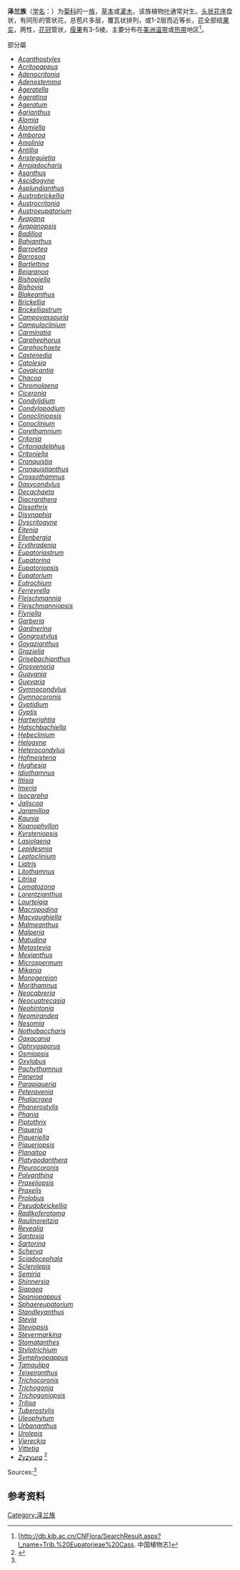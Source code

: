 {{Automatic taxobox
|taxon= Eupatorieae
|authority = [[Cass.|Cass.]] 1819
| image = Ageratum houstonianum0.jpg
| image_width = 240px
| image_caption = [[熊耳草|熊耳草]]（''Ageratum houstonianum''）
}}
'''泽兰族'''（[[学名|学名]]：{{lang|la|Eupatorieae}}）为[[菊科|菊科]]的一[[族_(生物)|族]]，[[草本植物|草本]]或[[灌木|灌木]]，该族植物[[叶|叶]]通常对生。[[头状花序|头状花序]]盘状，有同形的管状花，总苞片多层，覆瓦状排列，或1-2层而近等长，[[花|花]]全部结[[果实|果实]]，两性，[[花冠|花冠]]管状，[[瘦果|瘦果]]有3-5棱。主要分布在[[美洲|美洲]][[温带|温带]]或[[热带|热带]]地区<ref>[http://db.kib.ac.cn/CNFlora/SearchResult.aspx?l_name=Trib.%20Eupatorieae%20Cass. 中国植物志]</ref>。

;部分屬
{{Div col|colwidth=22em}}
* ''[[Acanthostyles|Acanthostyles]]''
* ''[[Acritopappus|Acritopappus]]''
* ''[[Adenocritonia|Adenocritonia]]''
* ''[[Adenostemma|Adenostemma]]''
* ''[[Ageratella|Ageratella]]''
* ''[[Ageratina|Ageratina]]''
* ''[[Ageratum|Ageratum]]''
* ''[[Agrianthus|Agrianthus]]''
* ''[[Alomia|Alomia]]''
* ''[[Alomiella|Alomiella]]''
* ''[[Amboroa|Amboroa]]''
* ''[[Amolinia|Amolinia]]''
* ''[[Antillia_(plant)|Antillia]]''
* ''[[Aristeguietia|Aristeguietia]]''
* ''[[Arrojadocharis|Arrojadocharis]]''
* ''[[Asanthus|Asanthus]]''
* ''[[Ascidiogyne|Ascidiogyne]]''
* ''[[Asplundianthus|Asplundianthus]]''
* ''[[Austrobrickellia|Austrobrickellia]]''
* ''[[Austrocritonia|Austrocritonia]]''
* ''[[Austroeupatorium|Austroeupatorium]]''
* ''[[Ayapana|Ayapana]]''
* ''[[Ayapanopsis|Ayapanopsis]]''
* ''[[Badilloa|Badilloa]]''
* ''[[Bahianthus|Bahianthus]]''
* ''[[Barroetea|Barroetea]]''
* ''[[Barrosoa|Barrosoa]]''
* ''[[Bartlettina|Bartlettina]]''
* ''[[Bejaranoa|Bejaranoa]]''
* ''[[Bishopiella|Bishopiella]]''
* ''[[Bishovia|Bishovia]]''
* ''[[Blakeanthus|Blakeanthus]]''
* ''[[Brickellia|Brickellia]]''
* ''[[Brickelliastrum|Brickelliastrum]]''
* ''[[Campovassouria|Campovassouria]]''
* ''[[Campuloclinium|Campuloclinium]]''
* ''[[Carminatia|Carminatia]]''
* ''[[Carphephorus|Carphephorus]]''
* ''[[Carphochaete|Carphochaete]]''
* ''[[Castenedia|Castenedia]]''
* ''[[Catolesia|Catolesia]]''
* ''[[Cavalcantia|Cavalcantia]]''
* ''[[Chacoa|Chacoa]]''
* ''[[Chromolaena|Chromolaena]]''
* ''[[Ciceronia|Ciceronia]]''
* ''[[Condylidium|Condylidium]]''
* ''[[Condylopodium|Condylopodium]]''
* ''[[Conocliniopsis|Conocliniopsis]]''
* ''[[Conoclinium|Conoclinium]]''
* ''[[Corethamnium|Corethamnium]]''
* ''[[Critonia|Critonia]]''
* ''[[Critoniadelphus|Critoniadelphus]]''
* ''[[Critoniella|Critoniella]]''
* ''[[Cronquistia|Cronquistia]]''
* ''[[Cronquistianthus|Cronquistianthus]]''
* ''[[Crossothamnus|Crossothamnus]]''
* ''[[Dasycondylus|Dasycondylus]]''
* ''[[Decachaeta|Decachaeta]]''
* ''[[Diacranthera|Diacranthera]]''
* ''[[Dissothrix|Dissothrix]]''
* ''[[Disynaphia|Disynaphia]]''
* ''[[Dyscritogyne|Dyscritogyne]]''
* ''[[Eitenia|Eitenia]]''
* ''[[Ellenbergia|Ellenbergia]]''
* ''[[Erythradenia|Erythradenia]]''
* ''[[Eupatoriastrum|Eupatoriastrum]]''
* ''[[Eupatorina|Eupatorina]]''
* ''[[Eupatoriopsis|Eupatoriopsis]]''
* ''[[Eupatorium|Eupatorium]]''
* ''[[Eutrochium|Eutrochium]]''
* ''[[Ferreyrella|Ferreyrella]]''
* ''[[Fleischmannia|Fleischmannia]]''
* ''[[Fleischmanniopsis|Fleischmanniopsis]]''
* ''[[Flyriella|Flyriella]]''
* ''[[Garberia|Garberia]]''
* ''[[Gardnerina|Gardnerina]]''
* ''[[Gongrostylus|Gongrostylus]]''
* ''[[Goyazianthus|Goyazianthus]]''
* ''[[Grazielia|Grazielia]]''
* ''[[Grisebachianthus|Grisebachianthus]]''
* ''[[Grosvenoria|Grosvenoria]]''
* ''[[Guayania|Guayania]]''
* ''[[Guevaria|Guevaria]]''
* ''[[Gymnocondylus|Gymnocondylus]]''
* ''[[Gymnocoronis|Gymnocoronis]]''
* ''[[Gyptidium|Gyptidium]]''
* ''[[Gyptis|Gyptis]]''
* ''[[Hartwrightia|Hartwrightia]]''
* ''[[Hatschbachiella|Hatschbachiella]]''
* ''[[Hebeclinium|Hebeclinium]]''
* ''[[Helogyne|Helogyne]]''
* ''[[Heterocondylus|Heterocondylus]]''
* ''[[Hofmeisteria|Hofmeisteria]]''
* ''[[Hughesia|Hughesia]]''
* ''[[Idiothamnus|Idiothamnus]]''
* ''[[Iltisia|Iltisia]]''
* ''[[Imeria|Imeria]]''
* ''[[Isocarpha|Isocarpha]]''
* ''[[Jaliscoa_(plant)|Jaliscoa]]''
* ''[[Jaramilloa|Jaramilloa]]''
* ''[[Kaunia|Kaunia]]''
* ''[[Koanophyllon|Koanophyllon]]''
* ''[[Kyrsteniopsis|Kyrsteniopsis]]''
* ''[[Lasiolaena|Lasiolaena]]''
* ''[[Lepidesmia|Lepidesmia]]''
* ''[[Leptoclinium|Leptoclinium]]''
* ''[[Liatris|Liatris]]''
* ''[[Litothamnus|Litothamnus]]''
* ''[[Carphephorus|Litrisa]]''
* ''[[Lomatozona|Lomatozona]]''
* ''[[Lorentzianthus|Lorentzianthus]]''
* ''[[Lourteigia|Lourteigia]]''
* ''[[Macropodina|Macropodina]]''
* ''[[Macvaughiella|Macvaughiella]]''
* ''[[Malmeanthus|Malmeanthus]]''
* ''[[Malperia|Malperia]]''
* ''[[Matudina|Matudina]]''
* ''[[Metastevia|Metastevia]]''
* ''[[Mexianthus|Mexianthus]]''
* ''[[Microspermum|Microspermum]]''
* ''[[Mikania|Mikania]]''
* ''[[Monogereion|Monogereion]]''
* ''[[Morithamnus|Morithamnus]]''
* ''[[Neocabreria|Neocabreria]]''
* ''[[Neocuatrecasia|Neocuatrecasia]]''
* ''[[Neohintonia|Neohintonia]]''
* ''[[Neomirandea|Neomirandea]]''
* ''[[Nesomia|Nesomia]]''
* ''[[Nothobaccharis|Nothobaccharis]]''
* ''[[Oaxacania|Oaxacania]]''
* ''[[Ophryosporus|Ophryosporus]]''
* ''[[Osmiopsis|Osmiopsis]]''
* ''[[Oxylobus_(plant)|Oxylobus]]''
* ''[[Pachythamnus|Pachythamnus]]''
* ''[[Paneroa|Paneroa]]''
* ''[[Parapiqueria|Parapiqueria]]''
* ''[[Peteravenia|Peteravenia]]''
* ''[[Phalacraea|Phalacraea]]''
* ''[[Phanerostylis|Phanerostylis]]''
* ''[[Phania_(plant)|Phania]]''
* ''[[Piptothrix|Piptothrix]]''
* ''[[Piqueria|Piqueria]]''
* ''[[Piqueriella|Piqueriella]]''
* ''[[Piqueriopsis|Piqueriopsis]]''
* ''[[Planaltoa|Planaltoa]]''
* ''[[Platypodanthera|Platypodanthera]]''
* ''[[Pleurocoronis|Pleurocoronis]]''
* ''[[Polyanthina|Polyanthina]]''
* ''[[Praxeliopsis|Praxeliopsis]]''
* ''[[Praxelis|Praxelis]]''
* ''[[Prolobus|Prolobus]]''
* ''[[Pseudobrickellia|Pseudobrickellia]]''
* ''[[Radlkoferotoma|Radlkoferotoma]]''
* ''[[Raulinoreitzia|Raulinoreitzia]]''
* ''[[Revealia|Revealia]]''
* ''[[Santosia|Santosia]]''
* ''[[Sartorina|Sartorina]]''
* ''[[Scherya|Scherya]]''
* ''[[Sciadocephala|Sciadocephala]]''
* ''[[Sclerolepis|Sclerolepis]]''
* ''[[Semiria|Semiria]]''
* ''[[Shinnersia|Shinnersia]]''
* ''[[Siapaea|Siapaea]]''
* ''[[Spaniopappus|Spaniopappus]]''
* ''[[Sphaereupatorium|Sphaereupatorium]]''
* ''[[Standleyanthus|Standleyanthus]]''
* ''[[Stevia_(genus)|Stevia]]''
* ''[[Steviopsis|Steviopsis]]''
* ''[[Steyermarkina|Steyermarkina]]''
* ''[[Stomatanthes|Stomatanthes]]''
* ''[[Stylotrichium|Stylotrichium]]''
* ''[[Symphyopappus|Symphyopappus]]''
* ''[[Tamaulipa|Tamaulipa]]''
* ''[[Teixeiranthus|Teixeiranthus]]''
* ''[[Trichocoronis|Trichocoronis]]''
* ''[[Trichogonia|Trichogonia]]''
* ''[[Trichogoniopsis|Trichogoniopsis]]''
* ''[[Carphephorus|Trilisa]]''
* ''[[Tuberostylis|Tuberostylis]]''
* ''[[Uleophytum|Uleophytum]]''
* ''[[Urbananthus|Urbananthus]]''
* ''[[Urolepis_(plant)|Urolepis]]''
* ''[[Viereckia|Viereckia]]''
* ''[[Vittetia|Vittetia]]''
* ''[[Zyzyura|Zyzyura]]'' <ref>{{cite journal | last1 = Robinson | first1 = Harold | last2 = Pruski | first2 = John | year = 2013 | title = ''Zyzyura'', a new genus of Eupatorieae (Asteraceae) from Belize | journal = PhytoKeys | volume = 20 | pages = 1–7 | doi = 10.3897/phytokeys.20.4033| pmc = 3668368 }}</ref>
 {{div col end}}
Sources:<ref name="hind & robinson. 2007."/>

==参考资料==
{{reflist}}
{{commons category|Eupatorieae}}
{{维基物种|Eupatorieae}}
{{Taxonbar|from=Q135371}}

[[Category:泽兰族|Category:泽兰族]]
